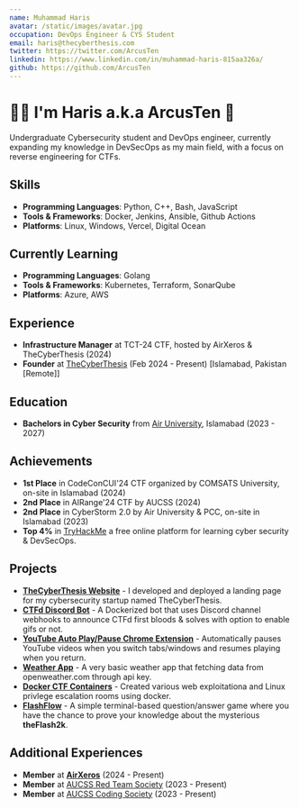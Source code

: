 ```yaml
---
name: Muhammad Haris
avatar: /static/images/avatar.jpg
occupation: DevOps Engineer & CYS Student
email: haris@thecyberthesis.com
twitter: https://twitter.com/ArcusTen
linkedin: https://www.linkedin.com/in/muhammad-haris-815aa326a/
github: https://github.com/ArcusTen
---
```


# 👋🏼 I'm Haris a.k.a ArcusTen 🎯

Undergraduate Cybersecurity student and DevOps engineer, currently expanding my knowledge in DevSecOps as my main field, with a focus on reverse engineering for CTFs.

## Skills

- **Programming Languages**: Python, C++, Bash, JavaScript
- **Tools & Frameworks**: Docker, Jenkins, Ansible, Github Actions
- **Platforms**: Linux, Windows, Vercel, Digital Ocean

## Currently Learning

- **Programming Languages**: Golang
- **Tools & Frameworks**: Kubernetes, Terraform, SonarQube
- **Platforms**: Azure, AWS

## Experience

- **Infrastructure Manager** at TCT-24 CTF, hosted by AirXeros & TheCyberThesis (2024)
- **Founder** at [TheCyberThesis](https://thecyberthesis.com/) (Feb 2024 - Present) [Islamabad, Pakistan [Remote]]

## Education

- **Bachelors in Cyber Security** from [Air University](https://au.edu.pk/), Islamabad (2023 - 2027)

## Achievements

- **1st Place** in CodeConCUI'24 CTF organized by COMSATS University, on-site in Islamabad (2024)
- **2nd Place** in AIRange'24 CTF by AUCSS (2024)
- **2nd Place** in CyberStorm 2.0 by Air University & PCC, on-site in Islamabad (2023)
- **Top 4%** in [TryHackMe](https://tryhackme.com/p/ArcusTen) a free online platform for learning cyber security & DevSecOps.

## Projects

- [**TheCyberThesis Website**](https://thecyberthesis.com) - I developed and deployed a landing page for my cybersecurity startup named TheCyberThesis.
- [**CTFd Discord Bot**](https://github.com/ArcusTen/CTFd-Discord-First-Blood) - A Dockerized bot that uses Discord channel webhooks to announce CTFd first bloods & solves with option to enable gifs or not.
- [**YouTube Auto Play/Pause Chrome Extension**](https://github.com/ArcusTen/youtube-auto-play-pause) - Automatically pauses YouTube videos when you switch tabs/windows and resumes playing when you return.
- [**Weather App**](https://clime-arcus.vercel.app/) - A very basic weather app that fetching data from openweather.com through api key.
- [**Docker CTF Containers**](https://github.com/ArcusTen/my-ctf-containers/) - Created various web exploitationa and Linux privlege escalation rooms using docker.
- [**FlashFlow**](https://github.com/ArcusTen/Projects/tree/main/Games/FlashFlow) - A simple terminal-based question/answer game where you have the chance to prove your knowledge about the mysterious **theFlash2k**.

## Additional Experiences

- **Member** at **[AirXeros](https://ctftime.org/team/304470)** (2024 - Present)
- **Member** at [AUCSS Red Team Society](https://aucss.live/) (2023 - Present)
- **Member** at [AUCSS Coding Society](https://aucss.live/) (2023 - Present)
